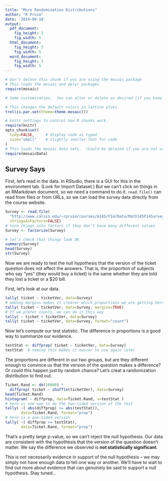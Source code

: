 ```yaml
---
title: "More Randomization Distributions"
author: "R Pruim"
date: '2014-09-18'
output:
  pdf_document:
    fig_height: 3
    fig_width: 5
  html_document:
    fig_height: 3
    fig_width: 5
  word_document:
    fig_height: 3
    fig_width: 5
---
```



```r
# Don't delete this chunk if you are using the mosaic package
# This loads the mosaic and dplyr packages
require(mosaic)
```

```r
# Some customization.  You can alter or delete as desired (if you know what you are doing).

# This changes the default colors in lattice plots.
trellis.par.set(theme=theme.mosaic())  

# knitr settings to control how R chunks work.
require(knitr)
opts_chunk$set(
  tidy=FALSE,     # display code as typed
  size="small"    # slightly smaller font for code
)
# This loads the mosaic data sets.  (Could be deleted if you are not using them.)
require(mosaicData)   
```


## Survey Says

First, let's read in the data.  In RStudio,
there is a GUI for this in the environment tab.  (Look for Import Dataset.)  But we can't click on things in an RMarkdown document, so we need a command to do it.  `read.file()` can read from files or from URLs, so we can load the survey data directly from the course website.
```r
Survey <- read.file(
  "http://www.calvin.edu/~rpruim/courses/m145/F14/Data/Math145F14SurveyResults.csv", 
  stringsAsFactors=FALSE)
# turn things into factors if they don't have many different values
Survey <- factorize(Survey)  

# let's check that things look OK
summary(Survey)
head(Survey)
str(Survey)
```

Now we are ready to test the null hypothesis that the version
of the ticket question does not affect the answers.  That is, the proportion of subjects who say "yes" (they would buy a ticket) is the same whether they are told they lost a ticket or a $20 bill.

First, let's look at our data.
```r
tally( ticket ~ ticketVer, data=Survey)
# adding margins makes it clearer which proportions we are getting here
tally( ticket ~ ticketVer, data=Survey, margins=TRUE)
# If we prefer counts, we can do it this way
tally( ~ ticket + ticketVer, data=Survey)
tally( ticket ~ ticketVer, data=Survey, format="count")
```
Now let's compute our test statistic.  The difference in proportions is a good way to summarize our evidence.
```r
testStat <- diffprop( ticket ~ ticketVer, data=Survey)
testStat  # naming this makes it easier to use again later
```
The proportions are different in our two groups, but are they different enough to convince us that the version of the question makes a difference?  Or could this happen just by random chance?
Let's creat a randomization distribution to find out.

```r
Ticket.Rand <- do(10000) * 
  diffprop( ticket ~ shuffle(ticketVer), data=Survey)
head(Ticket.Rand)
histogram( ~ diffprop, data=Ticket.Rand, v=testStat )
# here is one way to do the two-sided version of the test
tally( ~( abs(diffprop) >= abs(testStat)), 
       data=Ticket.Rand, format="prop")
# here is a one-sided version
tally( ~( diffprop >= testStat), 
       data=Ticket.Rand, format="prop")
```
That's a pretty large p-value, so we can't reject the null hypothesis.
Our data are consistent with the hypothesis that the version of the question doesn't matter.  We say the difference we observed is **not statistically significant**.

This is not necessarily evidence in support of the null hypothesis -- we may simply not have enough data to tell one way or another.  We'll have to wait to find out more about evidence that can genuinely be said to support a null hypothesis.  Stay tuned...



